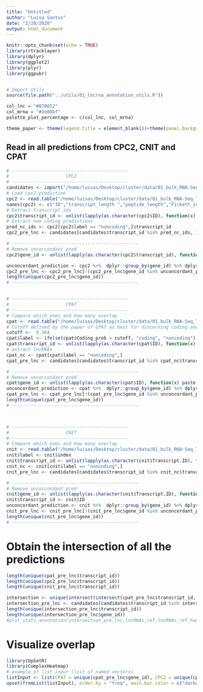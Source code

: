 ```yaml
---
title: "Untitled"
author: "Luisa Santus"
date: "2/28/2020"
output: html_document
---
```


```r
knitr::opts_chunk$set(echo = TRUE)
library(rtracklayer)
library(dplyr)
library(ggplot2)
library(plyr)
library(ggpubr)


# Import Utils
source(file.path("../utils/01_lncrna_annotation_utils.R"))

col_lnc = "#870052"
col_mrna = "#2e88bf"
palette_plot_percentage <- c(col_lnc, col_mrna)

theme_paper <- theme(legend.title = element_blank())+theme(panel.background = element_rect(fill = "white", colour = "white"))+theme(panel.background = element_rect(fill = "white", colour = "grey50"))+theme(axis.text = element_text(size = 18), axis.title = element_text(size = 20), legend.text = element_text(size = 18))
```

## Read in all predictions from CPC2, CNIT and CPAT

```r
# -------------------------------------------
#                     CPC2 
# -------------------------------------------
candidates <- import("/home/luisas/Desktop/cluster/data/01_bulk_RNA-Seq_lncRNAs_annotation/03_novel_lncRNAs_list/02_novel_expressed/candidates.gtf")
# Load cpc2 prediction 
cpc2 <- read.table("/home/luisas/Desktop/cluster/data/01_bulk_RNA-Seq_lncRNAs_annotation/03_novel_lncRNAs_list/03_predictions/CPC2/cpc2_pred.txt")
names(cpc2) <- c("ID","transcript_length ","peptide_length","Fickett_score" , " pI", "ORF_integrity", "coding_probability","label")
# Extract transcript ids 
cpc2$transcript_id <- unlist(lapply(as.character(cpc2$ID), function(x) strsplit(x,"[(]")[[1]][1]))
# Extract non coding predictions
pred_nc_ids <- cpc2[cpc2$label == "noncoding",]$transcript_id
cpc2_pre_lnc <- candidates[candidates$transcript_id %in% pred_nc_ids, ]

# -----------------------------------------------
# Remove uncorcondant pred
cpc2$gene_id <- unlist(lapply(as.character(cpc2$transcript_id), function(x) paste(unlist(strsplit(x, "[.]"))[1:2], collapse = ".")))

unconcordant_prediction <- cpc2 %>%  dplyr::group_by(gene_id) %>% dplyr::summarise(Unique_Elements =  dplyr::n_distinct(label)) %>%  dplyr::filter( Unique_Elements > 1)
cpc2_pre_lnc <- cpc2_pre_lnc[!(cpc2_pre_lnc$gene_id %in% unconcordant_prediction$gene_id)]
length(unique(cpc2_pre_lnc$gene_id))
# -----------------------------------------------


# -------------------------------------------
#                     CPAT 
# -------------------------------------------
# Compare which ones and how many overlap 
cpat <- read.table("/home/luisas/Desktop/cluster/data/01_bulk_RNA-Seq_lncRNAs_annotation/03_novel_lncRNAs_list/03_predictions/CPAT/cpat_pred.ORF_prob.tsv", header = TRUE)
# Cutoff defined by the paper of CPAT as best for discerning coding and lnc
cutoff <-  0.364
cpat$label <- ifelse(cpat$Coding_prob > cutoff, "coding", "noncoding")
cpat$transcript_id <- unlist(lapply(as.character(cpat$ID), function(x) strsplit(x,"[(]")[[1]][1]))
# extract lncRNAs
cpat_nc <- cpat[cpat$label == "noncoding",]
cpat_pre_lnc <- candidates[candidates$transcript_id %in% cpat_nc$transcript_id, ]

# -----------------------------------------------
# Remove uncorcondant pred
cpat$gene_id <- unlist(lapply(as.character(cpat$ID), function(x) paste(unlist(strsplit(x, "[.]"))[1:2], collapse = ".")))
unconcordant_prediction <- cpat %>%  dplyr::group_by(gene_id) %>% dplyr::summarise(Unique_Elements =  dplyr::n_distinct(label)) %>%  dplyr::filter( Unique_Elements > 1)
cpat_pre_lnc <- cpat_pre_lnc[!(cpat_pre_lnc$gene_id %in% unconcordant_prediction$gene_id)]
length(unique(cpat_pre_lnc$gene_id))
# -----------------------------------------------



# -------------------------------------------
#                     CNIT 
# -------------------------------------------
# Compare which ones and how many overlap 
cnit <- read.table("/home/luisas/Desktop/cluster/data/01_bulk_RNA-Seq_lncRNAs_annotation/03_novel_lncRNAs_list/03_predictions/CNIT/cnit_pred/CNCI2.index", header = TRUE,sep="\t")
cnit$label <- cnit$index
cnit$transcript_id <- unlist(lapply(as.character(cnit$Transcript.ID), function(x) strsplit(x,"[(]")[[1]][1]))
cnit_nc <- cnit[cnit$label == "noncoding",]
cnit_pre_lnc <- candidates[candidates$transcript_id %in% cnit_nc$transcript_id, ]

# -----------------------------------------------
# Remove uncorcondant pred
cnit$gene_id <- unlist(lapply(as.character(cnit$Transcript.ID), function(x) paste(unlist(strsplit(x, "[.]"))[1:2], collapse = ".")))
cnit$transcript_id <- cnit$ID
unconcordant_prediction <- cnit %>%  dplyr::group_by(gene_id) %>% dplyr::summarise(Unique_Elements =  dplyr::n_distinct(label)) %>%  dplyr::filter( Unique_Elements > 1)
cnit_pre_lnc <- cnit_pre_lnc[!(cnit_pre_lnc$gene_id %in% unconcordant_prediction$gene_id)]
length(unique(cnit_pre_lnc$gene_id))
# -----------------------------------------------
```


# Obtain the intersection of all the predictions

```r
length(unique(cpat_pre_lnc$transcript_id))
length(unique(cpc2_pre_lnc$transcript_id))
length(unique(cnit_pre_lnc$transcript_id))

intersection <- unique(intersect(intersect(cpat_pre_lnc$transcript_id, cpc2_pre_lnc$transcript_id), cnit_pre_lnc$transcript_id))
intersection_pre_lnc <- candidates[candidates$transcript_id %in% intersection, ]
length(unique(intersection_pre_lnc$transcript_id))
length(unique(intersection_pre_lnc$gene_id))
#plot_stats_annotation(intersection_pre_lnc,lncRNAs_ref,lncRNAs_ref_human, mrna_ref_human, mRNAs_ref)

```


# Visualize overlap 

```r
library(UpSetR)
library(ComplexHeatmap)
# example of list input (list of named vectors)
listInput <- list(CPAT = unique(cpat_pre_lnc$gene_id), CPC2 = unique(cpc2_pre_lnc$gene_id), CNIT = unique(cnit_pre_lnc$gene_id))
upset(fromList(listInput), order.by = "freq", main.bar.color = c("darkorange", rep("gray23",6)),text.scale = 2.4)
```



